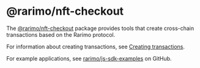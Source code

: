 ---
---

# @rarimo/nft-checkout

The [@rarimo/nft-checkout](https://www.npmjs.com/package/@rarimo/nft-checkout) package provides tools that create cross-chain transactions based on the Rarimo protocol.

For information about creating transactions, see [Creating transactions](../overview/creating-transactions).

For example applications, see [rarimo/js-sdk-examples](https://github.com/rarimo/js-sdk-examples/) on GitHub.
